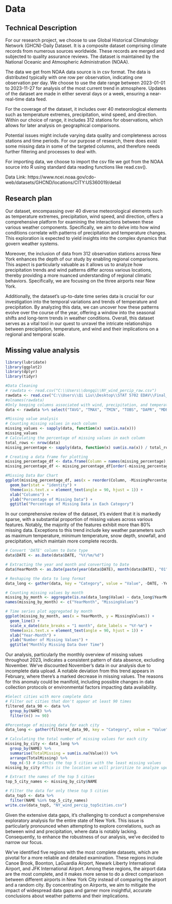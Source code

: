 # Data
## Technical Description
For our research project, we choose to use Global Historical Climatology Network (GHCN)-Daily Dataset. It is a composite dataset comprising climate records from numerous sources worldwide. These records are merged and subjected to quality assurance reviews. The dataset is maintained by the National Oceanic and Atmospheric Administration (NOAA). 

The data we get from NOAA data source is in csv format. The data is distributed typically with one row per observation, indicating one observation per day. We choose to use the date range between 2023-01-01 to 2023-11-27 for analysis of the most current trend in atmosphere. Updates of the dataset are made in either several days or a week, ensuring a near-real-time data feed. 

For the coverage of the dataset, it includes over 40 meteorological elements such as temperature extremes, precipitation, wind speed, and direction. Within our choice of range, it includes 312 stations for observations, which allows for later analysis on geographical comparisons. 

Potential issues might include varying data quality and completeness across stations and time periods. For our purpose of research, there does exist some missing data in some of the targeted columns, and therefore needs further filtering and processes to deal with. 

For importing data, we choose to import the csv file we got from the NOAA source into R using standard data reading functions like read.csv(). 

Data Link: https://www.ncei.noaa.gov/cdo-web/datasets/GHCND/locations/CITY:US360019/detail

## Research plan
Our dataset, encompassing over 40 diverse meteorological elements such as temperature extremes, precipitation, wind speed, and direction, offers a comprehensive platform for examining the interactions between these various weather components. Specifically, we aim to delve into how wind conditions correlate with patterns of precipitation and temperature changes. This exploration is expected to yield insights into the complex dynamics that govern weather systems. 

Moreover, the inclusion of data from 312 observation stations across New York enhances the depth of our study by enabling regional comparisons. This aspect is particularly valuable as it allows us to analyze how precipitation trends and wind patterns differ across various locations, thereby providing a more nuanced understanding of regional climatic behaviors. Specifically, we are focusing on the three airports near New York. 

Additionally, the dataset's up-to-date time series data is crucial for our investigation into the temporal variations and trends of temperature and precipitation. By analyzing this data, we can uncover how these patterns evolve over the course of the year, offering a window into the seasonal shifts and long-term trends in weather conditions. Overall, this dataset serves as a vital tool in our quest to unravel the intricate relationships between precipitation, temperature, and wind and their implications on a regional and temporal scale.

## Missing value analysis

```r
library(lubridate)
library(ggplot2)
library(dplyr)
library(tidyr)
```
```r
#Data Cleaning
# rawdata <- read.csv("C:\\Users\\dongqi\\NY_wind_percip_raw.csv")
rawdata <- read.csv("C:\\Users\\Qi Liu\\Desktop\\STAT 5702 EDAV\\Final_Project\\NewYorkWindPerc\\NY_wind_percip_raw.csv")
#olnames(rawdata)
#Only keeping columns associated with wind, precipitation, and temperature. 
data <- rawdata %>% select("TAVG", "TMAX", "TMIN", "TOBS", "DAPR", "MDPR", "PRCP", "SNOW", "SNWD", "AWND", "PGTM", "WDF2", "WDF5", "DATE","NAME")
```
```r
#Missing value analysis
# Counting missing values in each column
missing_values <- sapply(data, function(x) sum(is.na(x)))
missing_values
# Calculating the percentage of missing values in each column
total_rows <- nrow(data)
missing_percentage <- sapply(data, function(x) sum(is.na(x)) / total_rows * 100)

# Creating a data frame for plotting
missing_percentage_df <- data.frame(Column = names(missing_percentage), MissingPercentage = missing_percentage)
missing_percentage_df <- missing_percentage_df[order(-missing_percentage_df$MissingPercentage),]

```

```r
#Missing Data Bar Chart
ggplot(missing_percentage_df, aes(x = reorder(Column, -MissingPercentage), y = MissingPercentage)) +
  geom_bar(stat = "identity") +
  theme(axis.text.x = element_text(angle = 90, hjust = 1)) +
  xlab("Columns") +
  ylab("Percentage of Missing Data") +
  ggtitle("Percentage of Missing Data in Each Category")
```
In our comprehensive review of the dataset, it's evident that it is markedly sparse, with a substantial proportion of missing values across various features. Notably, the majority of the features exhibit more than 80% missing data. Exceptions to this trend include key weather parameters such as maximum temperature, minimum temperature, snow depth, snowfall, and precipitation, which maintain more complete records.
```r
# Convert 'DATE' column to Date type
data$DATE <- as.Date(data$DATE, "%Y/%m/%d")

# Extracting the year and month and converting to Date
data$YearMonth <- as.Date(paste(year(data$DATE), month(data$DATE), "01", sep = "-"), "%Y-%m-%d")

# Reshaping the data to long format
data_long <- gather(data, key = "Category", value = "Value", -DATE, -YearMonth)

# Counting missing values by month
missing_by_month <- aggregate(is.na(data_long$Value) ~ data_long$YearMonth, data = data_long, sum)
names(missing_by_month) <- c("YearMonth", "MissingValues")

# Time series plot aggregated by month
ggplot(missing_by_month, aes(x = YearMonth, y = MissingValues)) +
  geom_line() +
  scale_x_date(date_breaks = "1 month", date_labels = "%Y-%m") +
  theme(axis.text.x = element_text(angle = 90, hjust = 1)) +
  xlab("Year-Month") +
  ylab("Number of Missing Values") +
  ggtitle("Monthly Missing Data Over Time")
```
Our analysis, particularly the monthly overview of missing values throughout 2023, indicates a consistent pattern of data absence, excluding November. We've discounted November's data in our analysis due to incomplete data upload. A notable deviation from this trend appears in February, where there's a marked decrease in missing values. The reasons for this anomaly could be manifold, including possible changes in data collection protocols or environmental factors impacting data availability.
```r
#Select cities with more complete data
# Filter out cities that don't appear at least 90 times
filtered_data_90 <- data %>%
  group_by(NAME) %>%
  filter(n() >= 90)

#Percentage of missing data for each city
data_long <- gather(filtered_data_90, key = "Category", value = "Value", -NAME)

# Calculating the total number of missing values for each city
missing_by_city <- data_long %>% 
  group_by(NAME) %>% 
  summarise(TotalMissing = sum(is.na(Value))) %>%
  arrange(TotalMissing) %>%
  top_n(-5) # Selects the top 5 cities with the least missing values
missing_by_city #This is the location we will prioritize to analyze upon

# Extract the names of the top 5 cities
top_5_city_names <- missing_by_city$NAME

# Filter the data for only these top 5 cities
data_top5 <- data %>%
  filter(NAME %in% top_5_city_names)
write.csv(data_top5, "NY_wind_percip_top5cities.csv")
```
Given the extensive data gaps, it's challenging to conduct a comprehensive exploratory analysis for the entire state of New York. This issue is particularly pronounced when attempting to explore correlations, such as between wind and precipitation, where data is notably lacking. Consequently, to enhance the robustness of our analysis, we've decided to narrow our focus.

We've identified five regions with the most complete datasets, which are pivotal for a more reliable and detailed examination. These regions include Canoe Brook, Boonton, LaGuardia Airport, Newark Liberty International Airport, and JFK International Airport. Among these regions, the airport data are the most complete, and it makes more sense to do a direct comparison between different airports in New York City instead of comparing the airport and a random city. By concentrating on Airports, we aim to mitigate the impact of widespread data gaps and garner more insightful, accurate conclusions about weather patterns and their implications.
